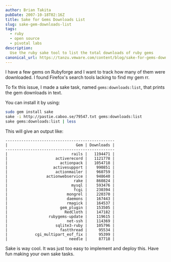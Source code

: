 ```yaml
---
author: Brian Takita
pubDate: 2007-10-18T02:16Z
title: Sake for Gems Downloads List
slug: sake-gem-downloads-list
tags:
  - ruby
  - open source
  - pivotal labs
description:
  Use the ruby sake tool to list the total downloads of ruby gems
canonical_url: https://tanzu.vmware.com/content/blog/sake-for-gems-downloads-list
---
```


I have a few gems on Rubyforge and I want to track how many of them were downloaded. I found Firefox's search tools
lacking to find my gem rr.

To fix this issue, I made a sake task, named `gems:downloads:list`, that prints the gem downloads in text.

<p>
	<Van dom={
		V_fragment({ ctx },
			`The source is on `,
			V_atb({ ctx, innerText: 'caboo.se', href: 'http://pastie.caboo.se/79547' }),
			`.`)
	}/>
</p>

You can install it by using:

```sh
sudo gem install sake
sake -i http://pastie.caboo.se/79547.txt gems:downloads:list
sake gems:downloads:list | less
```

This will give an output like:
```
------------------------------------------------
|                              Gem | Downloads |
------------------------------------------------
|                            rails |   1194471 |
|                     activerecord |   1121778 |
|                       actionpack |   1054718 |
|                    activesupport |    990851 |
|                     actionmailer |    960759 |
|                 actionwebservice |    948640 |
|                             rake |    860824 |
|                            mysql |    593476 |
|                             fcgi |    230394 |
|                          mongrel |    220370 |
|                          daemons |    167443 |
|                          rmagick |    164537 |
|                       gem_plugin |    153505 |
|                         RedCloth |    147182 |
|                  rubygems-update |    119615 |
|                          net-ssh |    114369 |
|                     sqlite3-ruby |    105796 |
|                       fastthread |     95534 |
|            cgi_multipart_eof_fix |     95399 |
|                           needle |     87718 |
```
Sake is way cool. It was just too easy to implement and deploy this. Have fun making your own sake tasks.

